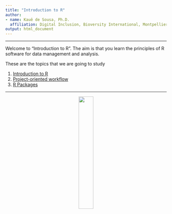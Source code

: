 ```yaml
---
title: "Introduction to R"
author:
- name: Kauê de Sousa, Ph.D.
  affiliation: Digital Inclusion, Bioversity International, Montpellier, France
output: html_document
---
```


-----

Welcome to "Introduction to R". The aim is that you learn the principles of R software for data management and analysis.  

These are the topics that we are going to study 

1. [Introduction to R](01_introduction_to_R.html) 
2. [Project-oriented workflow](02_project_oriented_workflow.html) 
3. [R Packages](03_R_packages.html) 

-----

<center>
<img src="img/alliance-cgiar.png" width="30%"/>
</center>

